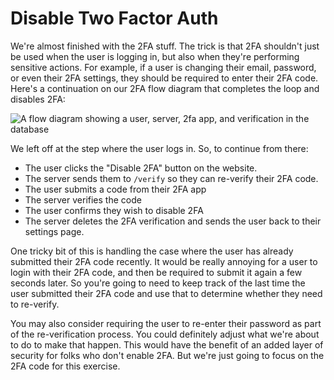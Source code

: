# Disable Two Factor Auth

We're almost finished with the 2FA stuff. The trick is that 2FA shouldn't just
be used when the user is logging in, but also when they're performing sensitive
actions. For example, if a user is changing their email, password, or even their
2FA settings, they should be required to enter their 2FA code. Here's a
continuation on our 2FA flow diagram that completes the loop and disables 2FA:

![A flow diagram showing a user, server, 2fa app, and verification in the database](https://github-production-user-asset-6210df.s3.amazonaws.com/1500684/269064146-6251fb0c-b254-4b84-ae40-2a821d367d99.png)

We left off at the step where the user logs in. So, to continue from there:

- The user clicks the "Disable 2FA" button on the website.
- The server sends them to `/verify` so they can re-verify their 2FA code.
- The user submits a code from their 2FA app
- The server verifies the code
- The user confirms they wish to disable 2FA
- The server deletes the 2FA verification and sends the user back to their
  settings page.

One tricky bit of this is handling the case where the user has already submitted
their 2FA code recently. It would be really annoying for a user to login with
their 2FA code, and then be required to submit it again a few seconds later. So
you're going to need to keep track of the last time the user submitted their 2FA
code and use that to determine whether they need to re-verify.

You may also consider requiring the user to re-enter their password as part of
the re-verification process. You could definitely adjust what we're about to do
to make that happen. This would have the benefit of an added layer of security
for folks who don't enable 2FA. But we're just going to focus on the 2FA code
for this exercise.
